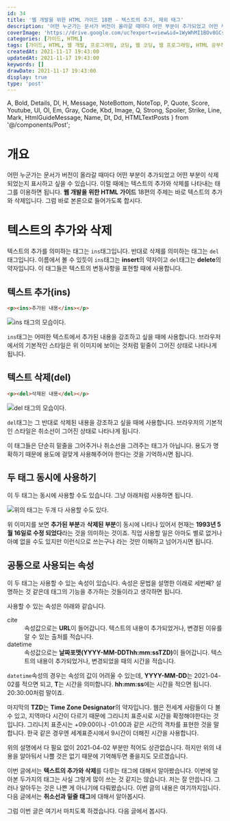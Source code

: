 ```yaml
---
id: 34
title: '웹 개발을 위한 HTML 가이드 18편 - 텍스트의 추가, 제외 태그'
description: '어떤 누군가는 문서가 버전이 올라갈 때마다 어떤 부분이 추가되었고 어떤 부분이 삭제되었는지 표시하고 싶을 수 있습니다. 이럴 때에는 텍스트의 추가와 삭제를 나타내는 태그를 이용하면 됩니다. 웹 개발을 위한 HTML 가이드 18편의 주제는 바로 텍스트의 추가와 삭제입니다. 그럼 바로 본론으로 들어가도록 합시다. 텍스트의 추가를 의미하는 태그는 ins태그입니다. 반대로 삭제를 의미하는 태그는 del태그입니다. 이름에서 볼 수 있듯이 ins태그는 insert의 약자이고 del태그는 delete의 약자입니다. 이 태그들은 텍스트의 변동사항을 표현할 때에 사용합니다.'
coverImage: 'https://drive.google.com/uc?export=view&id=1WyWhMI1BOv8GCsmnxJWMjb2pWeu2IEmw'
categories: [가이드, HTML]
tags: [가이드, HTML, 웹 개발, 프로그래밍, 코딩, 웹 코딩, 웹 프로그래밍, HTML 공부하기, HTML 초보, 삭제 텍스트, 추가 텍스트, ins 태그, del 태그, 텍스트의 변동사항]
createdAt: 2021-11-17 19:43:00
updatedAt: 2021-11-17 19:43:00
keywords: []
drawDate: 2021-11-17 19:43:00
display: true
type: 'post'
---
```


  A, Bold, Details, Dl, H, Message, NoteBottom, NoteTop, P,
  Quote, Score, Youtube, Ul, Ol, Em, Gray, Code, Kbd, Image,
  Q, Strong, Spoiler, Strike, Line, Mark, HtmlGuideMessage, Name,
  Dt, Dd, HTMLTextPosts
} from '@/components/Post';

<HtmlGuideMessage />

<HTMLTextPosts />

# 개요
어떤 누군가는 문서가 버전이 올라갈 때마다 어떤 부분이 추가되었고 어떤 부분이 삭제되었는지 표시하고 싶을 수 있습니다. 이럴 때에는 텍스트의 추가와 삭제를 나타내는 태그를 이용하면 됩니다. **웹 개발을 위한 HTML 가이드** 18편의 주제는 바로 텍스트의 추가와 삭제입니다. 그럼 바로 본론으로 들어가도록 합시다.

# 텍스트의 추가와 삭제
텍스트의 추가를 의미하는 태그는 `ins`태그입니다. 반대로 삭제를 의미하는 태그는 `del`태그입니다. 이름에서 볼 수 있듯이 `ins`태그는 **insert**의 약자이고 `del`태그는 **delete**의 약자입니다. 이 태그들은 텍스트의 변동사항을 표현할 때에 사용합니다.

## 텍스트 추가(ins)
```html file=ins.html
<p><ins>추가된 내용</ins></p>
```

![ins 태그의 모습이다.](https://drive.google.com/uc?export=view&id=1-14plB-_c5-mMLHuvRQKaIm1FQs4bwh_)

`ins`태그는 어떠한 텍스트에서 추가된 내용을 강조하고 싶을 때에 사용합니다. 브라우저에서의 기본적인 스타일은 위 이미지에 보이는 것처럼 밑줄이 그어진 상태로 나타나게 됩니다.

## 텍스트 삭제(del)
```html file=del.html
<p><del>삭제된 내용</del></p>
```

![del 태그의 모습이다.](https://drive.google.com/uc?export=view&id=1-BcSTq90s2r_vTD6nqVsEjiessyuGEf6)

`del`태그는 그 반대로 삭제된 내용을 강조하고 싶을 때에 사용합니다. 브라우저의 기본적인 스타일은 취소선이 그어진 상태로 나타나게 됩니다.

<Message color='y'>
  <p>이 태그들은 단순히 밑줄을 그어주거나 취소선을 그려주는 태그가 아닙니다. 용도가 명확하기 때문에 용도에 걸맞게 사용해주어야 한다는 것을 기억하시면 됩니다.</p>
</Message>

## 두 태그 동시에 사용하기
이 두 태그는 동시에 사용할 수도 있습니다. 그냥 아래처럼 사용하면 됩니다.

![위의 태그는 두개 다 사용할 수도 있다.](https://drive.google.com/uc?export=view&id=1dXKMvJ--GmyK277pNbVp6iVIRjzeRSJp)

위 이미지를 보면 **추가된 부분**과 **삭제된 부분**이 동시에 나타나 있어서 현재는 **1993년 5월 16일로 수정 되었다**라는 것을 의미하는 것이죠. 직업 사용할 일은 아마도 별로 없거나 아예 없을 수도 있지만 이런식으로 쓰는구나 라는 것만 이해하고 넘어가시면 됩니다.

## 공통으로 사용되는 속성
이 두 태그는 사용할 수 있는 속성이 있습니다. 속성은 문법을 설명한 이래로 세번째? 설명하는 것 같은데 태그의 기능을 추가하는 것들이라고 생각하면 됩니다.

사용할 수 있는 속성은 아래와 같습니다.

<Dl>
  <Dt>cite</Dt>
  <Dd>속성값으로는 <Strong>URL</Strong>이 들어갑니다. 텍스트의 내용이 추가되었거나, 변경된 이유를 알 수 있는 출처를 적습니다.</Dd>
  <Dt>datetime</Dt>
  <Dd>속성값으로는 <Strong>날짜포맷(YYYY-MM-DDThh:mm:ssTZD)</Strong>이 들어갑니다. 텍스트의 내용이 추가되었거나, 변경되었을 때의 시간을 적습니다.</Dd>
</Dl>

<P><Code>datetime</Code>속성의 경우는 속성의 값이 어려울 수 있는데, <Strong>YYYY-MM-DD</Strong>는 <Bold>2021-04-02</Bold>를 적으면 되고, <Strong>T</Strong>는 시간을 의미합니다. <Strong>hh:mm:ss</Strong>에는 시간을 적으면 됩니다. <Bold>20:30:00</Bold>처럼 말이죠.</P>

<P>마지막의 <Strong>TZD</Strong>는 <Strong>Time Zone Designator</Strong>의 약자입니다. 웹은 전세계 사람들이 다 볼 수 있고, 지역마다 시간이 다르기 때문에 그리니치 표준시로 시간을 확정해야한다는 것입니다. 그리니치 표준시는 <Bold>+09:00</Bold>이나 <Bold>-01:00</Bold>과 같은 시간의 격차를 표현한 것을 말합니다. 한국 같은 경우엔 세계표준시에서 9시간이 더해진 시간을 사용합니다.</P>

<P>위의 설명에서 다 필요 없이 <Bold>2021-04-02</Bold> 부분만 적어도 상관없습니다. 하지만 위의 내용을 알아둬서 나쁠 것은 없기 때문에 기억해두면 좋을지도 모르겠습니다.</P>

<Line />

이번 글에서는 **텍스트의 추가와 삭제**를 다루는 태그에 대해서 알아봤습니다. 이번에 알아본 두가지의 태그는 사실 그렇게 많이 쓰는 것 같지는 않습니다. 저는 잘 안씁니다. 그러나 알아두는 것은 나쁜 게 아니기에 다뤄봤습니다. 이번 글의 내용은 여기까지입니다. 다음 글에서는 **취소선과 밑줄 태그**에 대해서 알아봅시다.

그럼 이번 글은 여기서 마치도록 하겠습니다. 다음 글에서 봅시다.
